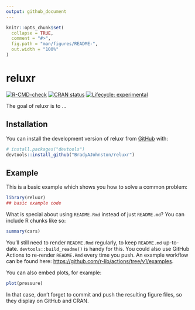 ```yaml
---
output: github_document
---
```


<!-- README.md is generated from README.Rmd. Please edit that file -->

```r
knitr::opts_chunk$set(
  collapse = TRUE,
  comment = "#>",
  fig.path = "man/figures/README-",
  out.width = "100%"
)
```

# reluxr

<!-- badges: start -->
[![R-CMD-check](https://github.com/BradyAJohnston/reluxr/actions/workflows/R-CMD-check.yaml/badge.svg)](https://github.com/BradyAJohnston/reluxr/actions/workflows/R-CMD-check.yaml)
[![CRAN status](https://www.r-pkg.org/badges/version/reluxr)](https://CRAN.R-project.org/package=reluxr)
[![Lifecycle: experimental](https://img.shields.io/badge/lifecycle-experimental-orange.svg)](https://lifecycle.r-lib.org/articles/stages.html#experimental)
<!-- badges: end -->

The goal of reluxr is to ...

## Installation

You can install the development version of reluxr from [GitHub](https://github.com/) with:

``` r
# install.packages("devtools")
devtools::install_github("BradyAJohnston/reluxr")
```

## Example

This is a basic example which shows you how to solve a common problem:

```r
library(reluxr)
## basic example code
```

What is special about using `README.Rmd` instead of just `README.md`? You can include R chunks like so:

```r
summary(cars)
```

You'll still need to render `README.Rmd` regularly, to keep `README.md` up-to-date. `devtools::build_readme()` is handy for this. You could also use GitHub Actions to re-render `README.Rmd` every time you push. An example workflow can be found here: <https://github.com/r-lib/actions/tree/v1/examples>.

You can also embed plots, for example:

```r
plot(pressure)
```

In that case, don't forget to commit and push the resulting figure files, so they display on GitHub and CRAN.

